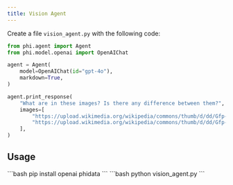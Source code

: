 ```yaml
---
title: Vision Agent
---
```



Create a file `vision_agent.py` with the following code:

```python vision_agent.py
from phi.agent import Agent
from phi.model.openai import OpenAIChat

agent = Agent(
    model=OpenAIChat(id="gpt-4o"),
    markdown=True,
)

agent.print_response(
    "What are in these images? Is there any difference between them?",
    images=[
        "https://upload.wikimedia.org/wikipedia/commons/thumb/d/dd/Gfp-wisconsin-madison-the-nature-boardwalk.jpg/2560px-Gfp-wisconsin-madison-the-nature-boardwalk.jpg",
        "https://upload.wikimedia.org/wikipedia/commons/thumb/d/dd/Gfp-wisconsin-madison-the-nature-boardwalk.jpg/2560px-Gfp-wisconsin-madison-the-nature-boardwalk.jpg",
    ],
)
```

## Usage

<Steps>
  <Snippet file="create-venv-step.mdx" />

  <Step title="Install libraries">
    ```bash
    pip install openai phidata
    ```
  </Step>

  <Step title="Run the agent">
    ```bash
    python vision_agent.py
    ```
  </Step>

</Steps>
